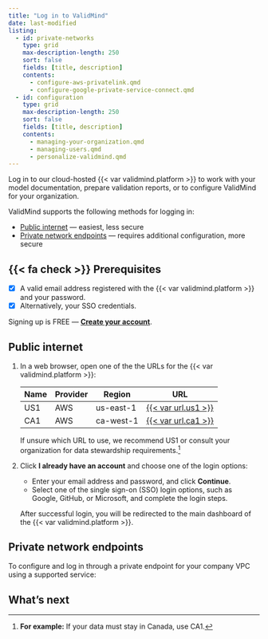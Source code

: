 ```yaml
---
title: "Log in to ValidMind"
date: last-modified
listing:
  - id: private-networks
    type: grid
    max-description-length: 250
    sort: false
    fields: [title, description]
    contents:
      - configure-aws-privatelink.qmd
      - configure-google-private-service-connect.qmd
  - id: configuration
    type: grid
    max-description-length: 250
    sort: false
    fields: [title, description]
    contents:
      - managing-your-organization.qmd
      - managing-users.qmd
      - personalize-validmind.qmd
---
```


Log in to our cloud-hosted {{< var validmind.platform >}} to work with your model documentation, prepare validation reports, or to configure ValidMind for your organization.

ValidMind supports the following methods for logging in:

- [Public internet](#public-internet) — easiest, less secure
- [Private network endpoints](#private-network-endpoints) — requires additional configuration, more secure

::: {.prereq}

## {{< fa check >}} Prerequisites

- [x] A valid email address registered with the {{< var validmind.platform >}} and your password.
- [x] Alternatively, your SSO credentials.

<!-- For most users, someone with the Customer Admin role will invite you to your organization.  -->

::: {.callout title="Need an account for ValidMind?"}
Signing up is FREE — **[Create your account]({{< var url.us1 >}})**.
:::

:::

## Public internet

1. In a web browser, open one of the the URLs for the {{< var validmind.platform >}}:
   
   | Name | Provider | Region | URL |
   |--|--|--|----------|
   | US1 | AWS | us-east-1 | [{{< var url.us1 >}}]({{< var url.us1 >}}) |
   | CA1 | AWS | ca-west-1 | [{{< var url.ca1 >}}]({{< var url.ca1 >}}) |
   
   If unsure which URL to use, we recommend US1 or consult your organization for data stewardship requirements.[^1]

2. Click **I already have an account** and choose one of the login options:

   - Enter your email address and password, and click **Continue**.
   - Select one of the single sign-on (SSO) login options, such as Google, GitHub, or Microsoft, and complete the login steps. 

    After successful login, you will be redirected to the main dashboard of the {{< var validmind.platform >}}.

## Private network endpoints

To configure and log in through a private endpoint for your company VPC using a supported service:

:::{#private-networks}
:::

## What's next

:::{#configuration}
:::

<!-- FOOTNOTES -->

[^1]: **For example:** If your data must stay in Canada, use CA1.
